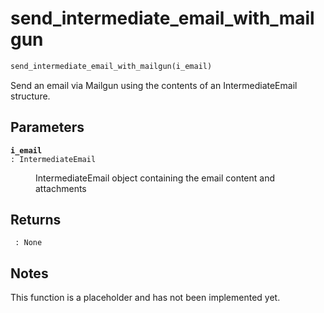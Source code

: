 # send_intermediate_email_with_mailgun { #emailer_lib.send_intermediate_email_with_mailgun }

```python
send_intermediate_email_with_mailgun(i_email)
```

Send an email via Mailgun using the contents of an IntermediateEmail structure.

## Parameters {.doc-section .doc-section-parameters}

<code>[**i_email**]{.parameter-name} [:]{.parameter-annotation-sep} [IntermediateEmail]{.parameter-annotation}</code>

:   IntermediateEmail object containing the email content and attachments

## Returns {.doc-section .doc-section-returns}

<code>[]{.parameter-name} [:]{.parameter-annotation-sep} [None]{.parameter-annotation}</code>

:   

## Notes {.doc-section .doc-section-notes}

This function is a placeholder and has not been implemented yet.